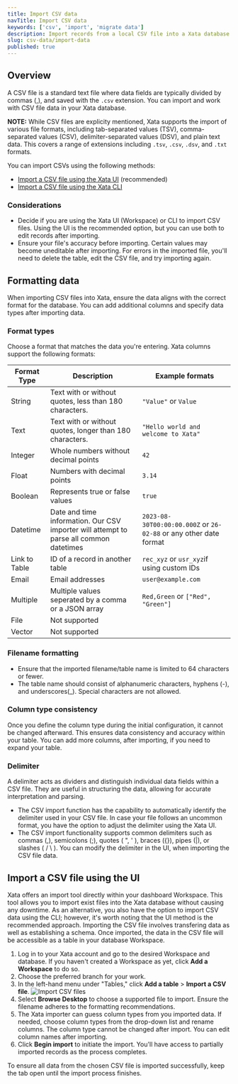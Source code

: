 ```yaml
---
title: Import CSV data
navTitle: Import CSV data
keywords: ['csv', 'import', 'migrate data']
description: Import records from a local CSV file into a Xata database table
slug: csv-data/import-data
published: true
---
```


## Overview

A CSV file is a standard text file where data fields are typically divided by commas (,), and saved with the `.csv` extension.
You can import and work with CSV file data in your Xata database.

**NOTE:** While CSV files are explicity mentioned, Xata supports the import of various file formats, including tab-separated values (TSV), comma-separated values (CSV), delimiter-separated values (DSV), and plain text data. This covers a range of extensions including `.tsv`, `.csv`, `.dsv`, and `.txt` formats.

You can import CSVs using the following methods:

- [Import a CSV file using the Xata UI](/docs/recipes/csv-data/import-data#import-a-csv-file-using-the-ui) (recommended)
- [Import a CSV file using the Xata CLI](/docs/recipes/csv-data/import-data-cli)

### Considerations

- Decide if you are using the Xata UI (Workspace) or CLI to import CSV files. Using the UI is the recommended option, but you can use both to edit records after importing.
- Ensure your file's accuracy before importing. Certain values may become uneditable after importing. For errors in the imported file, you'll need to delete the table, edit the CSV file, and try importing again.

## Formatting data

When importing CSV files into Xata, ensure the data aligns with the correct format for the database. You can add additional columns and specify data types after importing data.

### Format types

Choose a format that matches the data you're entering. Xata columns support the following formats:

| Format Type   | Description                                                                            | Example formats                                                |
| ------------- | -------------------------------------------------------------------------------------- | -------------------------------------------------------------- |
| String        | Text with or without quotes, less than 180 characters.                                 | `"Value"` or `Value`                                           |
| Text          | Text with or without quotes, longer than 180 characters.                               | `"Hello world and welcome to Xata"`                             |
| Integer       | Whole numbers without decimal points                                                   | `42`                                                           |
| Float         | Numbers with decimal points                                                            | `3.14`                                                         |
| Boolean       | Represents true or false values                                                        | `true`                                                         |
| Datetime      | Date and time information. Our CSV importer will attempt to parse all common datetimes | `2023-08-30T00:00:00.000Z` or `26-02-88` or any other date format |
| Link to Table | ID of a record in another table                                                        | `rec_xyz` or `usr_xyz`if using custom IDs                      |
| Email         | Email addresses                                                                        | `user@example.com`                                             |
| Multiple      | Multiple values seperated by a comma or a JSON array                                   | `Red,Green` or `["Red", "Green"]`                              |
| File          | Not supported                                                                          |                                                                |
| Vector        | Not supported                                                                          |                                                                |

### Filename formatting

- Ensure that the imported filename/table name is limited to 64 characters or fewer.
- The table name should consist of alphanumeric characters, hyphens (-), and underscores(\_). Special characters are not allowed.

### Column type consistency

Once you define the column type during the initial configuration, it cannot be changed afterward. This ensures data consistency and accuracy within your table. You can add more columns, after importing, if you need to expand your table.

### Delimiter

A delimiter acts as dividers and distinguish individual data fields within a CSV file. They are useful in structuring the data, allowing for accurate interpretation and parsing.

- The CSV import function has the capability to automatically identify the delimiter used in your CSV file. In case your file follows an uncommon format, you have the option to adjust the delimiter using the Xata UI.
- The CSV import functionality supports common delimiters such as commas (,), semicolons (;), quotes ( ", ' ), braces ({}), pipes (|), or slashes ( / \ ). You can modify the delimiter in the UI, when importing the CSV file data.

## Import a CSV file using the UI

Xata offers an import tool directly within your dashboard Workspace. This tool allows you to import exist files into the Xata database without causing any downtime. As an alternative, you also have the option to import CSV data using the CLI; however, it's worth noting that the UI method is the recommended approach.
Importing the CSV file involves transfering data as well as establishing a schema. Once imported, the data in the CSV file will be accessible as a table in your database Workspace.

1.  Log in to your Xata account and go to the desired Workspace and database. If you haven't created a Workspace as yet, click **Add a Workspace** to do so.
1.  Choose the preferred branch for your work.
1.  In the left-hand menu under "Tables," click **Add a table** > **Import a CSV file**.
    ![Import CSV files](../images/import-csv-file.png)
1.  Select **Browse Desktop** to choose a supported file to import. Ensure the filename adheres to the formatting recommendations.
1.  The Xata importer can guess column types from you imported data. If needed, choose column types from the drop-down list and rename columns. The column type cannot be changed after import. You can edit column names after importing.
1. Click **Begin import** to initiate the import. You'll have access to partially imported records as the process completes.

<Alert status="warning">
  To ensure all data from the chosen CSV file is imported successfully, keep the tab open until the import process
  finishes.
</Alert>
